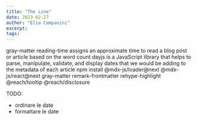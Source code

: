 ```yaml
---
title: "The Line"
date: 2023-02-27
author: "Elia Campanini"
excerpt: 
tags:
---
```


gray-matter
reading-time assigns an approximate time to read a blog post or article based on the word count
dayjs is a JavaScript library that helps to parse, manipulate, validate, and display dates that we would be adding to the metadata of each article
npm install @mdx-js/loader@next @mdx-js/react@next gray-matter remark-frontmatter rehype-highlight @reach/tooltip @reach/disclosure


TODO:
- ordinare le date
- formattare le date